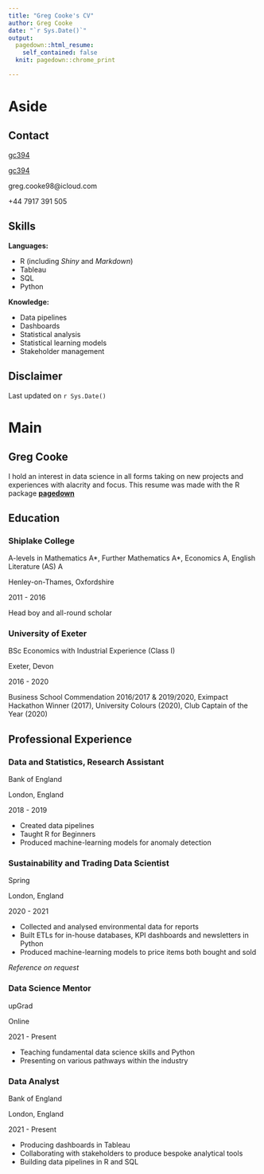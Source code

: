 ```yaml
---
title: "Greg Cooke's CV"
author: Greg Cooke
date: "`r Sys.Date()`"
output:
  pagedown::html_resume:
    self_contained: false
  knit: pagedown::chrome_print

---
```


Aside
================================================================================

Contact {#contacts}
--------------------------------------------------------------------------------

<i class="fa fa-linkedin"></i> [gc394](https://www.linkedin.com/in/gc394/)

<i class="fa fa-github"></i> [gc394](https://github.com/gc394)

<i class="fa fa-envelope"></i> greg.cooke98@icloud.com

<i class="fa fa-phone"></i> +44 7917 391 505


Skills {#skills}
--------------------------------------------------------------------------------

**Languages:**

- R (including *Shiny* and *Markdown*)
- Tableau
- SQL
- Python

**Knowledge:**

- Data pipelines
- Dashboards
- Statistical analysis
- Statistical learning models
- Stakeholder management


Disclaimer {#disclaimer}
--------------------------------------------------------------------------------

Last updated on `r Sys.Date()`

Main
================================================================================

Greg Cooke {#title}
--------------------------------------------------------------------------------

I hold an interest in data science in all forms taking on new projects and experiences with alacrity and focus. This resume was made with the R package [**pagedown**](https://github.com/rstudio/pagedown)


Education {data-icon=graduation-cap data-concise=true}
--------------------------------------------------------------------------------

### Shiplake College

A-levels in Mathematics A\*, Further Mathematics A\*, Economics A, English Literature (AS) A

Henley-on-Thames, Oxfordshire

2011 - 2016

Head boy and all-round scholar

### University of Exeter

BSc Economics with Industrial Experience (Class I)

Exeter, Devon

2016 - 2020

Business School Commendation 2016/2017 & 2019/2020, Eximpact Hackathon Winner (2017), University Colours (2020), Club Captain of the Year (2020)

Professional Experience {data-icon=suitcase}
--------------------------------------------------------------------------------

### Data and Statistics, Research Assistant

Bank of England

London, England

2018 - 2019

::: concise
- Created data pipelines
- Taught R for Beginners
- Produced machine-learning models for anomaly detection
:::

### Sustainability and Trading Data Scientist

Spring

London, England

2020 - 2021

::: concise
- Collected and analysed environmental data for reports
- Built ETLs for in-house databases, KPI dashboards and newsletters in Python
- Produced machine-learning models to price items both bought and sold
:::

*Reference on request*

### Data Science Mentor

upGrad

Online

2021 - Present

::: concise
- Teaching fundamental data science skills and Python
- Presenting on various pathways within the industry 
:::

### Data Analyst

Bank of England

London, England

2021 - Present

::: concise
- Producing dashboards in Tableau
- Collaborating with stakeholders to produce bespoke analytical tools
- Building data pipelines in R and SQL
:::

